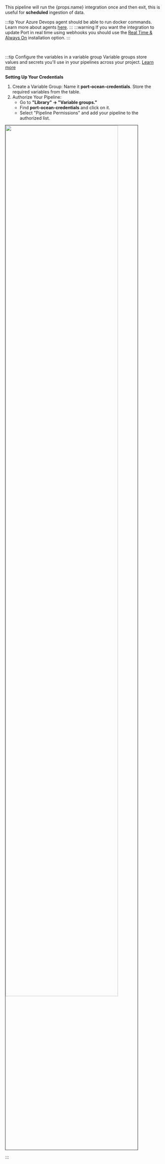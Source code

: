 This pipeline will run the {props.name} integration once and then exit, this is useful for **scheduled** ingestion of data.

:::tip
Your Azure Devops agent should be able to run docker commands. Learn more about agents [here](https://learn.microsoft.com/en-us/azure/devops/pipelines/agents/agents?view=azure-devops&tabs=yaml%2Cbrowser).
:::
:::warning
If you want the integration to update Port in real time using webhooks you should use
the [Real Time & Always On](?installation-methods=real-time-always-on#installation) installation option.
:::

<br />

:::tip Configure the variables in a variable group
Variable groups store values and secrets you'll use in your pipelines across your project. [Learn more](https://learn.microsoft.com/en-us/azure/devops/pipelines/library/variable-groups?view=azure-devops&tabs=yaml)

**Setting Up Your Credentials**
1. Create a Variable Group: Name it **port-ocean-credentials**. Store the required variables from the table.
2. Authorize Your Pipeline:
    - Go to **"Library" -> "Variable groups."**
    - Find **port-ocean-credentials** and click on it.
    - Select "Pipeline Permissions" and add your pipeline to the authorized list.

<img src='/img/build-your-software-catalog/sync-data-to-catalog/code-quality-security/azureVarGroups.png' width='85%' border="1px" />

:::

<br />

